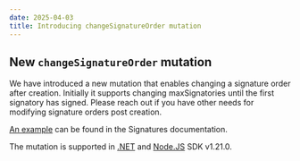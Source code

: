 ```yaml
---
date: 2025-04-03
title: Introducing changeSignatureOrder mutation
---
```


## New `changeSignatureOrder` mutation

We have introduced a new mutation that enables changing a signature order after creation.
Initially it supports changing maxSignatories until the first signatory has signed.
Please reach out if you have other needs for modifying signature orders post creation.

[An example](/signatures/graphql/examples/#changing-signature-order) can be found in the Signatures documentation.

The mutation is supported in [.NET](https://www.nuget.org/packages/Criipto.Signatures) and [Node.JS](https://www.npmjs.com/package/@criipto/signatures) SDK v1.21.0.
